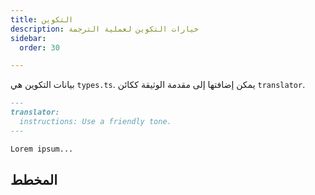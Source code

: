 ```yaml
---
title: التكوين
description: خيارات التكوين لعملية الترجمة
sidebar:
  order: 30

---
```



بيانات التكوين هي `types.ts`.
يمكن إضافتها إلى مقدمة الوثيقة ككائن `translator`.

```markdown
---
translator:
  instructions: Use a friendly tone.
---

Lorem ipsum...
```

## المخطط

<Code lang="ts" code={types} title="نوع التكوين" />
